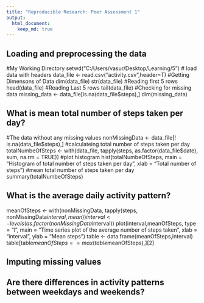 ```yaml
---
title: "Reproducible Research: Peer Assessment 1"
output: 
  html_document:
    keep_md: true
---
```



## Loading and preprocessing the data
#My Working Directory
setwd("C:/Users/vasur/Desktop/Learning/5")
# load data with headers
data_file <- read.csv("activity.csv",header=T)
#Getting Dimensons of Data
dim(data_file)
str(data_file)
#Reading first 5 rows
head(data_file)
#Reading Last 5 rows
tail(data_file)
#Checking for missing data
missing_data <- data_file[is.na(data_file$steps),]
dim(missing_data)


## What is mean total number of steps taken per day?

#The data without any missing values
nonMissingData <- data_file[! is.na(data_file$steps),]
#calculateing total number of steps taken per day
totalNumbeOfSteps <- with(data_file, tapply(steps, as.factor(data_file$date), sum, na.rm = TRUE))
#plot histogram
hist(totalNumbeOfSteps, main = "Histogram of total number of steps taken per day", xlab = "Total number of steps")
#mean total number of steps taken per day
summary(totalNumbeOfSteps)



## What is the average daily activity pattern?


meanOfSteps <- with(nonMissingData, tapply(steps, nonMissingData$interval, mean))
interval <- levels(as.factor(nonMissingData$interval))
plot(interval,meanOfSteps, type = "l", main = "Time series plot of the \n average number of steps taken", xlab = "interval", ylab = "Mean steps")
table <- data.frame(meanOfSteps,interval)
table[table$meanOfSteps==max(table$meanOfSteps),][2]

## Imputing missing values



## Are there differences in activity patterns between weekdays and weekends?
